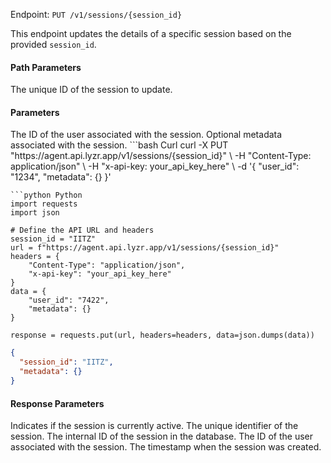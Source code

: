 Endpoint: `PUT /v1/sessions/{session_id}`

This endpoint updates the details of a specific session based on the provided `session_id`.

#### Path Parameters

<ParamField path="session_id " type="string" required>
    The unique ID of the session to update.
</ParamField>

#### Parameters
<ParamField path="user_id " type="string" required>
 The ID of the user associated with the session.
</ParamField>
<ParamField path="metadata " type="object" required>
 Optional metadata associated with the session.
</ParamField>


<CodeGroup>
<RequestExample>
```bash Curl
curl -X PUT "https://agent.api.lyzr.app/v1/sessions/{session_id}" \
-H "Content-Type: application/json" \
-H "x-api-key: your_api_key_here" \
-d '{
  "user_id": "1234",
  "metadata": {}
}'

```
```python Python
import requests
import json

# Define the API URL and headers
session_id = "IITZ"
url = f"https://agent.api.lyzr.app/v1/sessions/{session_id}"
headers = {
    "Content-Type": "application/json",
    "x-api-key": "your_api_key_here"
}
data = {
    "user_id": "7422",
    "metadata": {}
}

response = requests.put(url, headers=headers, data=json.dumps(data))
```
</RequestExample>
</CodeGroup>

<ResponseExample>

```json 200
{
  "session_id": "IITZ",
  "metadata": {}
}
```

</ResponseExample>

#### Response Parameters
<ParamField path="active" type="boolean">
  Indicates if the session is currently active.
</ParamField>
<ParamField path="session_id" type="string">
  The unique identifier of the session.
</ParamField>
<ParamField path="_id" type="string">
  The internal ID of the session in the database.
</ParamField>
<ParamField path="user_id" type="string">
  The ID of the user associated with the session.
</ParamField>
<ParamField path="created_at" type="string">
  The timestamp when the session was created.
</ParamField>

